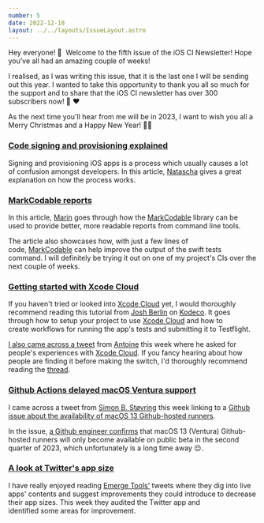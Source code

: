 ```yaml
---
number: 5
date: 2022-12-18
layout: ../../layouts/IssueLayout.astro
---
```


Hey everyone! 👋  Welcome to the fifth issue of the iOS CI Newsletter! Hope you’ve all had an amazing couple of weeks!

I realised, as I was writing this issue, that it is the last one I will be sending out this year. I wanted to take this opportunity to thank you all so much for the support and to share that the iOS CI newsletter has over 300 subscribers now! 🎉 ❤️

As the next time you'll hear from me will be in 2023, I want to wish you all a Merry Christmas and a Happy New Year! 🥂🎄

### [Code signing and provisioning explained](https://tanaschita.com/20221212-code-signing-and-provisioning-for-ios/)

Signing and provisioning iOS apps is a process which usually causes a lot of confusion amongst developers. In this article, [Natascha](https://twitter.com/tanaschita) gives a great explanation on how the process works.

### [MarkCodable reports](https://trycombine.com/posts/using-markcodable-to-generate-reports/)

In this article, [Marin](https://twitter.com/icanzilb) goes through how the [MarkCodable](https://github.com/MarkCodable/MarkCodable) library can be used to provide better, more readable reports from command line tools.

The article also showcases how, with just a few lines of code, [MarkCodable](https://github.com/MarkCodable/MarkCodable) can help improve the output of the swift tests command. I will definitely be trying it out on one of my project's CIs over the next couple of weeks.

### [Getting started with Xcode Cloud](https://www.kodeco.com/36548823-getting-started-with-xcode-cloud)

If you haven't tried or looked into [Xcode Cloud](https://developer.apple.com/xcode-cloud/) yet, I would thoroughly recommend reading this tutorial from [Josh Berlin](https://twitter.com/jab2109) on [Kodeco](https://twitter.com/kodecodev). It goes through how to setup your project to use [Xcode Cloud](https://developer.apple.com/xcode-cloud/) and how to create workflows for running the app's tests and submitting it to Testflight.

[I also came across a tweet](https://twitter.com/twannl/status/1602295739664793601) from [Antoine](https://twitter.com/twannl) this week where he asked for people's experiences with [Xcode Cloud](https://developer.apple.com/xcode-cloud/). If you fancy hearing about how people are finding it before making the switch, I'd thoroughly recommend reading the [thread](http://twitter.com/twannl/status/1602295739664793601).

### [Github Actions delayed macOS Ventura support](https://twitter.com/simonbs/status/1602067461213413377)

I came across a tweet from [Simon B. Støvring](https://twitter.com/simonbs) this week linking to a [Github issue about the availability of macOS 13 Github-hosted runners](https://github.com/actions/runner-images/issues/6426#issuecomment-1341047365).

In the issue, [a Github engineer confirms](https://github.com/actions/runner-images/issues/6426#issuecomment-1341047365) that macOS 13 (Ventura) Github-hosted runners will only become available on public beta in the second quarter of 2023, which unfortunately is a long time away 😔.

### [A look at Twitter's app size](https://twitter.com/emergetools/status/1603459697499000832)

I have really enjoyed reading [Emerge Tools'](https://twitter.com/emergetools) tweets where they dig into live apps' contents and suggest improvements they could introduce to decrease their app sizes. This week they audited the Twitter app and identified some areas for improvement.
